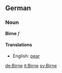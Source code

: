 ==German==
===Noun===
'''Birne''' ''f''

====Translations====
*English: [[pear]]

[[de:Birne]]
[[it:Birne]]
[[sv:Birne]]